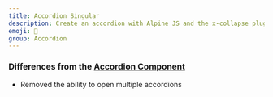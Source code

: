 ```yaml
---
title: Accordion Singular
description: Create an accordion with Alpine JS and the x-collapse plugin to provide a smooth transition. Allows for one accordion to be open at one time.
emoji: 📖
group: Accordion
---
```


### Differences from the [Accordion Component](/components/accordion)

- Removed the ability to open multiple accordions

<Preview componentId="accordion-singular" />
